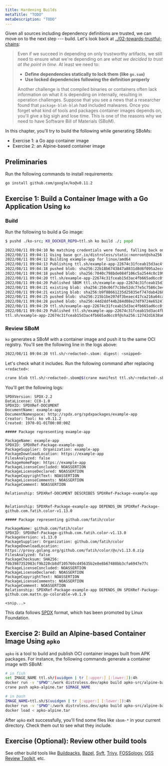 ```yaml
---
title: Hardening Builds
metaTitle: "TODO"
metaDescription: "TODO"
---
```


Given all sources including dependency definitions are trusted, we can move on to the next step --- build. Let's look back at [../02-towards-trustful-chains](../02-towards-trustful-chains):

> Even if we succeed in depending on only trustworthy artifacts, we still need to ensure what we're depending on are _what we decided to trust at the point in time_. At least we need to:
>
> - **Define dependencies statically to lock them (like `go.sum`)**
> - **Use locked dependencies following the definition properly**
>
> Another challenge is that compiled binaries or containers often lack information on what it is depending on internally, resulting in operation challenges. Suppose that you see a news that a researcher found that `package-blah-blah` had included malwares. Once you forget what kind of tools and packages container images depends on, you'll give a big sigh and lose time. This is one of the reasons why we need to have Software Bill of Materials (SBoM).

In this chapter, you'll try to build the following while generating SBoMs:

- Exercise 1: a Go app container image
- Exercise 2: an Alpine-based container image

## Preliminaries

Run the following commands to install requirements:

```sh
go install github.com/google/ko@v0.11.2
```

## Exercise 1: Build a Container Image with a Go Application Using `ko`

### Build

Run the following to build a Go image:

```sh
$ pushd ./ko-src; KO_DOCKER_REPO=ttl.sh ko build ./; popd

2022/08/11 09:04:10 No matching credentials were found, falling back on anonymous
2022/08/11 09:04:11 Using base gcr.io/distroless/static:nonroot@sha256:59d91a17dbdd8b785e61da81c9095b78099cad8d7757cc108f49e4fb564ef8b3 for example-app
2022/08/11 09:04:12 Building example-app for linux/amd64
2022/08/11 09:04:13 Publishing ttl.sh/example-app-22674c31fceab15d3ac4fb665ad6cc0f:latest
2022/08/11 09:04:18 pushed blob: sha256:22b18b6743847a8831d8d6f095a2ec44c61235f8250ac3c9bf35dd0b46c770cd
2022/08/11 09:04:18 pushed blob: sha256:7040c798bde084f106c5a2544c0c1994263b44c01202a22dfba3200e8a495227
2022/08/11 09:04:20 ttl.sh/example-app-22674c31fceab15d3ac4fb665ad6cc0f:sha256-12742d1638a6fe621a9a35b69e9d074a1883ea4aa34d62e48dfb187e92ac5388.sbom: digest: sha256:570c92ce9c5f2e1d7cb4c81bbd6e5e223018d54361c0a07caac1840af348f161 size: 368
2022/08/11 09:04:20 Published SBOM ttl.sh/example-app-22674c31fceab15d3ac4fb665ad6cc0f:sha256-12742d1638a6fe621a9a35b69e9d074a1883ea4aa34d62e48dfb187e92ac5388.sbom
2022/08/11 09:04:21 existing blob: sha256:250c06f7c38e52dc77e5c7586c3e40280dc7ff9bb9007c396e06d96736cf8542
2022/08/11 09:04:21 existing blob: sha256:b9f88661235d25835ef747dab426861d51c4e9923b92623d422d7ac58eb123e9
2022/08/11 09:04:25 pushed blob: sha256:215b1be207df3beaec417ca216a64cab240aa02f2d78f72f82fca616548fc181
2022/08/11 09:04:28 pushed blob: sha256:44d2ddf44b284d08e27df9724e65247715f8b6d6029f18906b397560b4aef0fe
2022/08/11 09:04:29 ttl.sh/example-app-22674c31fceab15d3ac4fb665ad6cc0f:latest: digest: sha256:12742d1638a6fe621a9a35b69e9d074a1883ea4aa34d62e48dfb187e92ac5388 size: 750
2022/08/11 09:04:29 Published ttl.sh/example-app-22674c31fceab15d3ac4fb665ad6cc0f@sha256:12742d1638a6fe621a9a35b69e9d074a1883ea4aa34d62e48dfb187e92ac5388
ttl.sh/example-app-22674c31fceab15d3ac4fb665ad6cc0f@sha256:12742d1638a6fe621a9a35b69e9d074a1883ea4aa34d62e48dfb187e92ac5388
```

### Review SBoM

`ko` generates a SBoM with a container image and push it to the same OCI registry. You'll see the following line in the logs above:

```sh
2022/08/11 09:04:20 ttl.sh/<redacted>.sbom: digest: <snipped>
```

Let's check what it includes. Run the following command after replacing `<redacted>`:

```sh
crane blob ttl.sh/<redacted>.sbom@$(crane manifest ttl.sh/<redacted>.sbom | jq -r ".layers[0].digest")
```

You'll get the following logs:

```
SPDXVersion: SPDX-2.2
DataLicense: CC0-1.0
SPDXID: SPDXRef-DOCUMENT
DocumentName: example-app
DocumentNamespace: http://spdx.org/spdxpackages/example-app
Creator: Tool: ko v0.11.2
Created: 1970-01-01T00:00:00Z

##### Package representing example-app

PackageName: example-app
SPDXID: SPDXRef-Package-example-app
PackageSupplier: Organization: example-app
PackageDownloadLocation: https://example-app
FilesAnalyzed: false
PackageHomePage: https://example-app
PackageLicenseConcluded: NOASSERTION
PackageLicenseDeclared: NOASSERTION
PackageCopyrightText: NOASSERTION
PackageLicenseComments: NOASSERTION
PackageComment: NOASSERTION

Relationship: SPDXRef-DOCUMENT DESCRIBES SPDXRef-Package-example-app


Relationship: SPDXRef-Package-example-app DEPENDS_ON SPDXRef-Package-github.com.fatih.color-v1.13.0

##### Package representing github.com/fatih/color

PackageName: github.com/fatih/color
SPDXID: SPDXRef-Package-github.com.fatih.color-v1.13.0
PackageVersion: v1.13.0
PackageSupplier: Organization: github.com/fatih/color
PackageDownloadLocation: https://proxy.golang.org/github.com/fatih/color/@v/v1.13.0.zip
FilesAnalyzed: false
PackageChecksum: SHA256: f0b3987352983cf9b228cb8df105760cd45635b2e8e8b67488bb3cfa6947e77c
PackageLicenseConcluded: NOASSERTION
PackageLicenseDeclared: NOASSERTION
PackageCopyrightText: NOASSERTION
PackageLicenseComments: NOASSERTION
PackageComment: NOASSERTION
Relationship: SPDXRef-Package-example-app DEPENDS_ON SPDXRef-Package-github.com.mattn.go-colorable-v0.1.9

<snip...>
```

This data follows [SPDX](https://spdx.dev/) format, which has been promoted by Linux Foundation.

## Exercise 2: Build an Alpine-based Container Image Using `apko`

`apko` is a tool to build and publish OCI container images built from APK packages. For instance, the following commands generate a container image with SBoM:

```sh
# in fish
set IMAGE_NAME ttl.sh/(uuidgen | tr [:upper:] [:lower:]):4h
docker run -v "$PWD":/work distroless.dev/apko build apko-src/alpine-base.yaml $IMAGE_NAME apko-alpine.tar
crane push apko-alpine.tar $IMAGE_NAME

# in bash
IMAGE_NAME=ttl.sh/$(uuidgen | tr [:upper:] [:lower:]):4h
docker run -v "$PWD":/work distroless.dev/apko build apko-src/alpine-base.yaml $IMAGE_NAME apko-alpine.tar
docker load < apko-alpine.tar
```

After `apko` exit successfully, you'll find some files like `sbom-*` in your current directory. Check them out to see what they include.

## Exercise (Optional): Review other build tools

See other build tools like [Buildpacks](https://buildpacks.io/), [Bazel](https://bazel.build/), [Syft](https://github.com/anchore/syft), [Trivy](https://github.com/aquasecurity/trivy), [FOSSology](https://www.fossology.org/), [OSS Review Toolkit](https://github.com/oss-review-toolkit/ort), etc.
